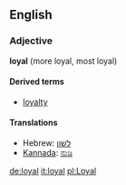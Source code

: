 ==English==
===Adjective===
'''loyal''' (more loyal, most loyal)

====Derived terms====
*[[loyalty]]

====Translations====
*Hebrew: [[לשון]]
*[[Kannada]]: [[ನುಡಿ]]

[[de:loyal]]
[[it:loyal]]
[[pl:Loyal]]